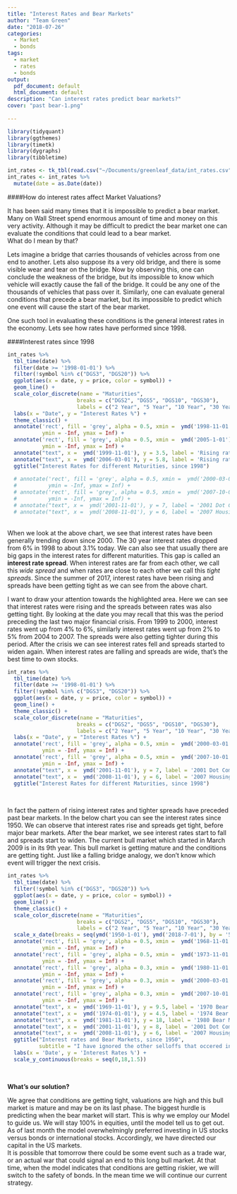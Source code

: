```yaml
---
title: "Interest Rates and Bear Markets"
author: "Team Green"
date: "2018-07-26"
categories:
  - Market
  - bonds
tags:
  - market
  - rates
  - bonds
output:
  pdf_document: default
  html_document: default
description: "Can interest rates predict bear markets?"
cover: "past bear-1.png"
    
---
```

```r

library(tidyquant)
library(ggthemes)
library(timetk)
library(dygraphs)
library(tibbletime)

int_rates <- tk_tbl(read.csv("~/Documents/greenleaf_data/int_rates.csv"))
int_rates <- int_rates %>%
  mutate(date = as.Date(date))

```





####How do interest rates affect Market Valuations?

It has been said many times that it is impossible to predict a bear market. Many on Wall Street spend enormous amount of time and money on this very activity. Although it may be difficult to predict the bear market one can evaluate the conditions that could lead to a bear market.
<br /> What do I mean by that? 

Lets imagine a bridge that carries thousands of vehicles across from one end to another. Lets also suppose its a very old bridge, and there is some visible wear and tear on the bridge. Now by observing this, one can conclude the weakness of the bridge, but its impossible to know which vehicle will exactly cause the fall of the bridge. It could be any one of the thousands of vehicles that pass over it. Similarly, one can evaluate general conditions that precede a bear market, but its impossible to predict which one event will cause the start of the bear market. <br />

One such tool in evaluating these conditions is the general interest rates in the economy. Lets see how rates have performed since 1998.


####Interest rates since 1998

```r

int_rates %>% 
  tbl_time(date) %>%
  filter(date >= '1998-01-01') %>%
  filter(!symbol %in% c("DGS3", "DGS20")) %>%
  ggplot(aes(x = date, y = price, color = symbol)) +
  geom_line() +
  scale_color_discrete(name = "Maturities",
                      breaks = c("DGS2", "DGS5", "DGS10", "DGS30"),
                      labels = c("2 Year", "5 Year", "10 Year", "30 Year")) +
  labs(x = "Date", y = "Interest Rates %") +
  theme_classic() +
  annotate('rect', fill = 'grey', alpha = 0.5, xmin =  ymd('1998-11-01'), xmax = ymd('1999-12-31'),
           ymin = -Inf, ymax = Inf) +
  annotate('rect', fill = 'grey', alpha = 0.5, xmin =  ymd('2005-1-01'), xmax = ymd('2007-03-31'),
           ymin = -Inf, ymax = Inf) +
  annotate("text", x =  ymd('1999-11-01'), y = 3.5, label = 'Rising rates\ntight spreads', fontface = 1, size = 3.5) +
  annotate("text", x =  ymd('2006-03-01'), y = 5.8, label = 'Rising rates\ntight spreads', fontface = 1, size = 3.5) +
  ggtitle("Interest Rates for different Maturities, since 1998")
  
  # annotate('rect', fill = 'grey', alpha = 0.5, xmin =  ymd('2000-03-01'), xmax = ymd('2002-10-31'),
  #          ymin = -Inf, ymax = Inf) +
  # annotate('rect', fill = 'grey', alpha = 0.5, xmin =  ymd('2007-10-01'), xmax = ymd('2009-03-31'),
  #          ymin = -Inf, ymax = Inf) +
  # annotate("text", x =  ymd('2001-11-01'), y = 7, label = '2001 Dot Com Bust\nDown 49%', fontface = 1, size = 3.5) +
  # annotate("text", x =  ymd('2008-11-01'), y = 6, label = '2007 Housing Bust\nDown 57%', fontface = 1, size = 3.5)

```

<br/>
When we look at the above chart, we see that interest rates have been generally trending down since 2000. The 30 year interest rates dropped from 6% in 1998 to about 3.1% today. We can also see that usually there are big gaps in the interest rates for different maturities. This gap is called an **interest rate spread**. When interest rates are far from each other, we call this *wide spread* and when rates are close to each other we call this *tight spreads*. Since the summer of 2017, interest rates have been rising and spreads have been getting tight as we can see from the above chart.
<br /> 

I want to draw your attention towards the highlighted area. Here we can see that interest rates were rising and the spreads between rates was also getting tight. By looking at the date you may recall that this was the period preceding the last two major financial crisis. From 1999 to 2000, interest rates went up from 4% to 6%, similarly interest rates went up from 2% to 5% from 2004 to 2007. The spreads were also getting tighter during this period. After the crisis we can see interest rates fell and spreads started to widen again. When interest rates are falling and spreads are wide, that's the best time to own stocks.
<br/>

```r

int_rates %>% 
  tbl_time(date) %>%
  filter(date >= '1998-01-01') %>%
  filter(!symbol %in% c("DGS3", "DGS20")) %>%
  ggplot(aes(x = date, y = price, color = symbol)) +
  geom_line() +
  theme_classic() +
  scale_color_discrete(name = "Maturities",
                      breaks = c("DGS2", "DGS5", "DGS10", "DGS30"),
                      labels = c("2 Year", "5 Year", "10 Year", "30 Year")) +
  labs(x = "Date", y = "Interest Rates %") +
  annotate('rect', fill = 'grey', alpha = 0.5, xmin =  ymd('2000-03-01'), xmax = ymd('2002-10-31'),
           ymin = -Inf, ymax = Inf) +
  annotate('rect', fill = 'grey', alpha = 0.5, xmin =  ymd('2007-10-01'), xmax = ymd('2009-03-31'),
           ymin = -Inf, ymax = Inf) +
  annotate("text", x =  ymd('2001-11-01'), y = 7, label = '2001 Dot Com Bust\nDown 49%', fontface = 1, size = 3.5) +
  annotate("text", x =  ymd('2008-11-01'), y = 6, label = '2007 Housing Bust\nDown 57%', fontface = 1, size = 3.5) +
  ggtitle("Interest Rates for different Maturities, since 1998")

```

<br/>

In fact the pattern of rising interest rates and tighter spreads have preceded past bear markets. In the below chart you can see the interest rates since 1950. We can observe that interest rates rise and spreads get tight, before major bear markets. After the bear market, we see interest rates start to fall and spreads start to widen. The current bull market which started in March 2009 is in its 9th year. This bull market is getting mature and the conditions are getting tight. Just like a falling bridge analogy, we don't know which event will trigger the next crisis. 



```r

int_rates %>% 
  tbl_time(date) %>%
  filter(!symbol %in% c("DGS3", "DGS20")) %>%
  ggplot(aes(x = date, y = price, color = symbol)) +
  geom_line() +
  theme_classic() +
  scale_color_discrete(name = "Maturities",
                      breaks = c("DGS2", "DGS5", "DGS10", "DGS30"),
                      labels = c("2 Year", "5 Year", "10 Year", "30 Year")) +
  scale_x_date(breaks = seq(ymd('1950-1-01'), ymd('2018-7-01'), by = '5 years')) +
  annotate('rect', fill = 'grey', alpha = 0.5, xmin =  ymd('1968-11-01'), xmax = ymd('1970-05-31'),
           ymin = -Inf, ymax = Inf) +
  annotate('rect', fill = 'grey', alpha = 0.5, xmin =  ymd('1973-11-01'), xmax = ymd('1974-10-31'),
           ymin = -Inf, ymax = Inf) +
  annotate('rect', fill = 'grey', alpha = 0.3, xmin =  ymd('1980-11-01'), xmax = ymd('1982-08-31'),
           ymin = -Inf, ymax = Inf) +
  annotate('rect', fill = 'grey', alpha = 0.3, xmin =  ymd('2000-03-01'), xmax = ymd('2002-10-31'),
           ymin = -Inf, ymax = Inf) +
  annotate('rect', fill = 'grey', alpha = 0.3, xmin =  ymd('2007-10-01'), xmax = ymd('2009-03-31'),
           ymin = -Inf, ymax = Inf) +
  annotate("text", x =  ymd('1969-11-01'), y = 9.5, label = '1970 Bear Market\nDown 36%', fontface = 1, size = 3.5) +
  annotate("text", x =  ymd('1974-01-01'), y = 4.5, label = '1974 Bear Market\nDown 48%', fontface = 1, size = 3.5) +
  annotate("text", x =  ymd('1981-11-01'), y = 18, label = '1980 Bear Market\nDown 27%', fontface = 1, size = 3.5) +
  annotate("text", x =  ymd('2001-11-01'), y = 8, label = '2001 Dot Com Bust\nDown 49%', fontface = 1, size = 3.5) +
  annotate("text", x =  ymd('2008-11-01'), y = 6, label = '2007 Housing Bust\nDown 57%', fontface = 1, size = 3.5) +
  ggtitle("Interest rates and Bear Markets, since 1950",
          subtitle = "I have ignored the other selloffs that occered in 1983, 1987, 1994\nas they did not turn into full bear markets") +
  labs(x = 'Date', y = 'Interest Rates %') +
  scale_y_continuous(breaks = seq(0,18,1.5)) 

```
<br/>

**What's our solution?**

We agree that conditions are getting tight, valuations are high and this bull market is mature and may be on its last phase. The biggest hurdle is predicting when the bear market will start. This is why we employ our Model to guide us. We will stay 100% in equities, until the model tell us to get out. As of last month the model overwhelmingly preferred investing in US stocks versus bonds or international stocks. Accordingly, we have directed our capital in the US markets. 
<br />
It is possible that tomorrow there could be some event such as a trade war, or an actual war that could signal an end to this long bull market. At that time, when the model indicates that conditions are getting riskier, we will switch to the safety of bonds. In the mean time we will continue our current strategy.
<br/>
<br/>
<br/>
<br/>

